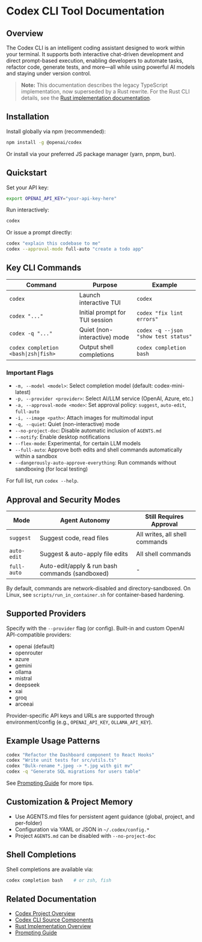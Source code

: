# Codex CLI Tool Documentation

## Overview
The Codex CLI is an intelligent coding assistant designed to work within your terminal. It supports both interactive chat-driven development and direct prompt-based execution, enabling developers to automate tasks, refactor code, generate tests, and more—all while using powerful AI models and staying under version control.

> **Note:** This documentation describes the legacy TypeScript implementation, now superseded by a Rust rewrite. For the Rust CLI details, see the [Rust implementation documentation](./codex-rs-overview.mdx).

## Installation
Install globally via npm (recommended):
```sh
npm install -g @openai/codex
```

Or install via your preferred JS package manager (yarn, pnpm, bun).

## Quickstart
Set your API key:
```sh
export OPENAI_API_KEY="your-api-key-here"
```
Run interactively:
```sh
codex
```
Or issue a prompt directly:
```sh
codex "explain this codebase to me"
codex --approval-mode full-auto "create a todo app"
```

## Key CLI Commands
| Command                                  | Purpose                             | Example                              |
|------------------------------------------|-------------------------------------|--------------------------------------|
| `codex`                                  | Launch interactive TUI              | `codex`                              |
| `codex "..."`                            | Initial prompt for TUI session      | `codex "fix lint errors"`            |
| `codex -q "..."`                         | Quiet (non-interactive) mode        | `codex -q --json "show test status"` |
| `codex completion <bash\|zsh\|fish>`     | Output shell completions            | `codex completion bash`              |

### Important Flags
- `-m, --model <model>`: Select completion model (default: codex-mini-latest)
- `-p, --provider <provider>`: Select AI/LLM service (OpenAI, Azure, etc.)
- `-a, --approval-mode <mode>`: Set approval policy: `suggest`, `auto-edit`, `full-auto`
- `-i, --image <path>`: Attach images for multimodal input
- `-q, --quiet`: Quiet (non-interactive) mode
- `--no-project-doc`: Disable automatic inclusion of `AGENTS.md`
- `--notify`: Enable desktop notifications
- `--flex-mode`: Experimental, for certain LLM models
- `--full-auto`: Approve both edits and shell commands automatically within a sandbox
- `--dangerously-auto-approve-everything`: Run commands without sandboxing (for local testing)

For full list, run `codex --help`.

## Approval and Security Modes
| Mode         | Agent Autonomy                                   | Still Requires Approval              |
|--------------|--------------------------------------------------|--------------------------------------|
| `suggest`    | Suggest code, read files                         | All writes, all shell commands       |
| `auto-edit`  | Suggest & auto-apply file edits                  | All shell commands                   |
| `full-auto`  | Auto-edit/apply & run bash commands (sandboxed)  | -                                    |

By default, commands are network-disabled and directory-sandboxed. On Linux, see `scripts/run_in_container.sh` for container-based hardening.

## Supported Providers
Specify with the `--provider` flag (or config). Built-in and custom OpenAI API-compatible providers:
- openai   (default)
- openrouter
- azure
- gemini
- ollama
- mistral
- deepseek
- xai
- groq
- arceeai

Provider-specific API keys and URLs are supported through environment/config (e.g., `OPENAI_API_KEY`, `OLLAMA_API_KEY`).

## Example Usage Patterns
```sh
codex "Refactor the Dashboard component to React Hooks"
codex "Write unit tests for src/utils.ts"
codex "Bulk-rename *.jpeg -> *.jpg with git mv"
codex -q "Generate SQL migrations for users table"
```
See [Prompting Guide](../codex-cli/examples/prompting_guide.md) for more tips.

## Customization & Project Memory
- Use AGENTS.md files for persistent agent guidance (global, project, and per-folder)
- Configuration via YAML or JSON in `~/.codex/config.*`
- Project `AGENTS.md` can be disabled with `--no-project-doc`

## Shell Completions
Shell completions are available via:
```sh
codex completion bash    # or zsh, fish
```

## Related Documentation
- [Codex Project Overview](./index.mdx)
- [Codex CLI Source Components](./codex-cli-components.mdx)
- [Rust Implementation Overview](./codex-rs-overview.mdx)
- [Prompting Guide](../codex-cli/examples/prompting_guide.md)
